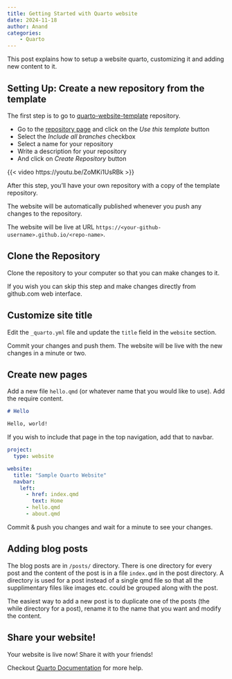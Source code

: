 ```yaml
---
title: Getting Started with Quarto website
date: 2024-11-18
author: Anand
categories:
    - Quarto
---
```


This post explains how to setup a website quarto, customizing it and adding new content to it.

## Setting Up: Create a new repository from the template

The first step is to go to [quarto-website-template][1] repository.

* Go to the [repository page][1] and click on the _Use this template_ button
* Select the _Include all branches_ checkbox
* Select a name for your repository
* Write a description for your repository
* And click on _Create Repository_ button

{{< video https://youtu.be/ZoMKi1UsRBk >}}

[1]: https://github.com/anandology/quarto-website-template

After this step, you'll have your own repository with a copy of the template repository.

The website will be automatically published whenever you push any changes to the repository.

The website will be live at URL `https://<your-github-username>.github.io/<repo-name>`.

## Clone the Repository

Clone the repository to your computer so that you can make changes to it.

If you wish you can skip this step and make changes directly from github.com web interface.

## Customize site title

Edit the `_quarto.yml` file and update the `title` field in the `website` section.

Commit your changes and push them. The website will be live with the new changes in a minute or two.

## Create new pages

Add a new file `hello.qmd` (or whatever name that you would like to use). Add the require content.

```.md
# Hello

Hello, world!
```

If you wish to include that page in the top navigation, add that to navbar.

```yaml
project:
  type: website

website:
  title: "Sample Quarto Website"
  navbar:
    left:
      - href: index.qmd
        text: Home
      - hello.qmd
      - about.qmd
```

Commit & push you changes and wait for a minute to see your changes.

## Adding blog posts

The blog posts are in `/posts/` directory. There is one directory for every post and the content of the post is in a file `index.qmd` in the post directory. A directory is used for a post instead of a single qmd file so that all the supplimentary files like images etc. could be grouped along with the post.

The easiest way to add a new post is to duplicate one of the posts (the while directory for a post), rename it to the name that you want and modify the content.

## Share your website!

Your website is live now! Share it with your friends!

Checkout [Quarto Documentation](https://quarto.org/docs/guide/) for more help.